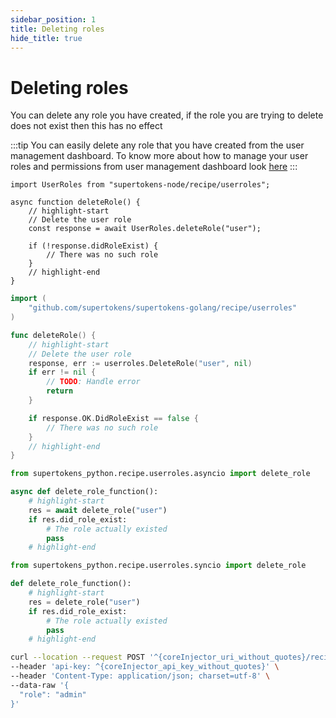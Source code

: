 ```yaml
---
sidebar_position: 1
title: Deleting roles
hide_title: true
---
```


<!-- COPY DOCS -->
<!-- ./userroles/delete-roles.mdx -->


# Deleting roles

You can delete any role you have created, if the role you are trying to delete does not exist then this has no  effect

:::tip
You can easily delete any role that you have created from the user management dashboard. To know more about how to manage your user roles and permissions from user management dashboard look [here](/docs/userdashboard/managing-user-roles-and-permissions)
:::

<BackendSDKTabs enableCurl>
<TabItem value="nodejs">

```tsx
import UserRoles from "supertokens-node/recipe/userroles";

async function deleteRole() {
    // highlight-start
    // Delete the user role
    const response = await UserRoles.deleteRole("user");

    if (!response.didRoleExist) {
        // There was no such role
    }
    // highlight-end
}
```

</TabItem>
<TabItem value="go">

```go
import (
	"github.com/supertokens/supertokens-golang/recipe/userroles"
)

func deleteRole() {
	// highlight-start
	// Delete the user role
	response, err := userroles.DeleteRole("user", nil)
	if err != nil {
		// TODO: Handle error
		return
	}

	if response.OK.DidRoleExist == false {
		// There was no such role
	}
	// highlight-end
}
```

</TabItem>
<TabItem value="python">

<PythonSyncAsyncSubTabs>
<TabItem value="asyncio">

```python
from supertokens_python.recipe.userroles.asyncio import delete_role

async def delete_role_function():
	# highlight-start
    res = await delete_role("user")
    if res.did_role_exist:
        # The role actually existed
        pass
	# highlight-end

```

</TabItem>
<TabItem value="syncio">

```python
from supertokens_python.recipe.userroles.syncio import delete_role

def delete_role_function():
	# highlight-start
    res = delete_role("user")
    if res.did_role_exist:
        # The role actually existed
        pass
	# highlight-end

```
</TabItem>
</PythonSyncAsyncSubTabs>

</TabItem>

<TabItem value="curl">

<CoreInjector defaultValue="http://localhost:3567" showAppId={true} showTenantId={false}>

```bash
curl --location --request POST '^{coreInjector_uri_without_quotes}/recipe/role/remove' \
--header 'api-key: ^{coreInjector_api_key_without_quotes}' \
--header 'Content-Type: application/json; charset=utf-8' \
--data-raw '{
  "role": "admin"
}'
```

</CoreInjector>

</TabItem>
</BackendSDKTabs>
